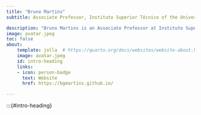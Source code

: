 ```yaml
---
title: "Bruno Martins"
subtitle: Associate Professor, Instituto Superior Técnico of the University of Lisbon

description: "Bruno Martins is an Associate Professor at Instituto Superior Técnico of the University of Lisbon, a researcher at the Human Language Technologies Lab of INESC-ID, and a member of the Lisbon ELLIS Unit (LUMLIS). He works on problems related to the general areas of information retrieval, text mining, and the geographical information sciences. Bruno has been involved in several research projects related to geospatial aspects in information access and retrieval, and he has accumulated a significant expertise in addressing challenges at the intersection of information retrieval and the geographical information sciences (i.e., in an area that is often referred to as geographical information retrieval)."
image: avatar.jpeg
toc: false
about:
    template: jolla  # https://quarto.org/docs/websites/website-about.html
    image: avatar.jpeg
    id: intro-heading
    links:
    - icon: person-badge
      text: Website
      href: https://bgmartins.github.io/

---
```

:::{#intro-heading}

